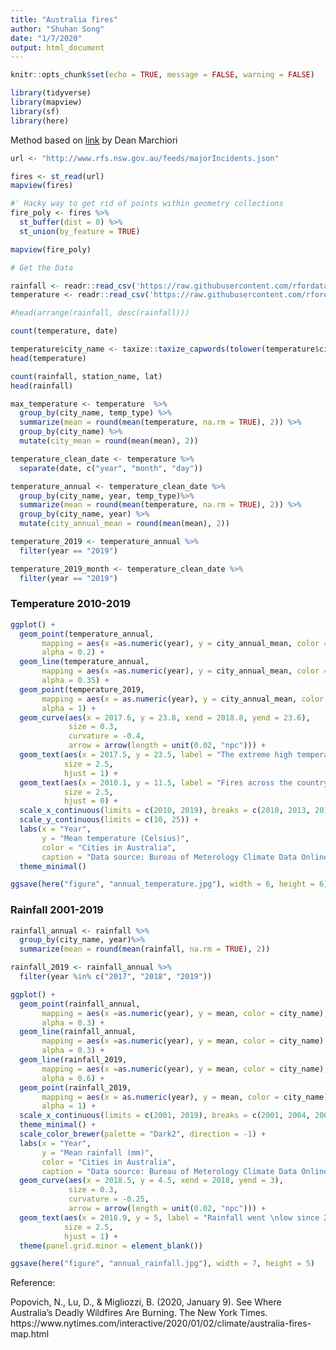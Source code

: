 ```yaml
---
title: "Australia fires"
author: "Shuhan Song"
date: "1/7/2020"
output: html_document
---
```


```r
knitr::opts_chunk$set(echo = TRUE, message = FALSE, warning = FALSE)
```

```r
library(tidyverse)
library(mapview)
library(sf)
library(here)
```

Method based on [link](https://gist.github.com/deanmarchiori/cb64f105eb0f6204eaa88323eaa29fdb) by Dean Marchiori

```r

url <- "http://www.rfs.nsw.gov.au/feeds/majorIncidents.json"

fires <- st_read(url)
mapview(fires)

#' Hacky way to get rid of points within geometry collections
fire_poly <- fires %>% 
  st_buffer(dist = 0) %>% 
  st_union(by_feature = TRUE)

mapview(fire_poly)
```

```r
# Get the Data

rainfall <- readr::read_csv('https://raw.githubusercontent.com/rfordatascience/tidytuesday/master/data/2020/2020-01-07/rainfall.csv')
temperature <- readr::read_csv('https://raw.githubusercontent.com/rfordatascience/tidytuesday/master/data/2020/2020-01-07/temperature.csv')

```

```r
#head(arrange(rainfall, desc(rainfall)))
```

```r
count(temperature, date)

temperature$city_name <- taxize::taxize_capwords(tolower(temperature$city_name))
head(temperature)
```


```r
count(rainfall, station_name, lat)
head(rainfall)
```

```r
max_temperature <- temperature  %>% 
  group_by(city_name, temp_type) %>% 
  summarize(mean = round(mean(temperature, na.rm = TRUE), 2)) %>% 
  group_by(city_name) %>% 
  mutate(city_mean = round(mean(mean), 2))

temperature_clean_date <- temperature %>% 
  separate(date, c("year", "month", "day"))

temperature_annual <- temperature_clean_date %>% 
  group_by(city_name, year, temp_type)%>% 
  summarize(mean = round(mean(temperature, na.rm = TRUE), 2)) %>% 
  group_by(city_name, year) %>% 
  mutate(city_annual_mean = round(mean(mean), 2))

temperature_2019 <- temperature_annual %>% 
  filter(year == "2019")

temperature_2019_month <- temperature_clean_date %>% 
  filter(year == "2019") 
```

### Temperature 2010-2019

```r
ggplot() +
  geom_point(temperature_annual, 
       mapping = aes(x =as.numeric(year), y = city_annual_mean, color = city_name), 
       alpha = 0.2) +
  geom_line(temperature_annual, 
       mapping = aes(x =as.numeric(year), y = city_annual_mean, color = city_name), 
       alpha = 0.35) +
  geom_point(temperature_2019, 
       mapping = aes(x = as.numeric(year), y = city_annual_mean, color = city_name), 
       alpha = 1) +
  geom_curve(aes(x = 2017.6, y = 23.8, xend = 2018.8, yend = 23.6),
             size = 0.3,
             curvature = -0.4,
             arrow = arrow(length = unit(0.02, "npc"))) +
  geom_text(aes(x = 2017.5, y = 23.5, label = "The extreme high temperature (Jan-May) \nlead to the worst fire season of Australia \nin 20 years begun in September 2019"),
            size = 2.5,
            hjust = 1) +
  geom_text(aes(x = 2010.1, y = 11.5, label = "Fires across the country have scorched millions of acres of land \nwhere homes were destoryed and people were killed (Popovich, 2020)"),
            size = 2.5,
            hjust = 0) +
  scale_x_continuous(limits = c(2010, 2019), breaks = c(2010, 2013, 2016, 2019)) + 
  scale_y_continuous(limits = c(10, 25)) +
  labs(x = "Year", 
       y = "Mean temperature (Celsius)", 
       color = "Cities in Australia",
       caption = "Data source: Bureau of Meterology Climate Data Online.") +
  theme_minimal() 

ggsave(here("figure", "annual_temperature.jpg"), width = 6, height = 6)
```

### Rainfall 2001-2019

```r
rainfall_annual <- rainfall %>% 
  group_by(city_name, year)%>% 
  summarize(mean = round(mean(rainfall, na.rm = TRUE), 2))

rainfall_2019 <- rainfall_annual %>% 
  filter(year %in% c("2017", "2018", "2019"))
```

```r
ggplot() +
  geom_point(rainfall_annual, 
       mapping = aes(x =as.numeric(year), y = mean, color = city_name), 
       alpha = 0.3) +
  geom_line(rainfall_annual, 
       mapping = aes(x =as.numeric(year), y = mean, color = city_name), 
       alpha = 0.3) +
  geom_line(rainfall_2019, 
       mapping = aes(x =as.numeric(year), y = mean, color = city_name), 
       alpha = 0.6) +
  geom_point(rainfall_2019, 
       mapping = aes(x = as.numeric(year), y = mean, color = city_name), 
       alpha = 1) +
  scale_x_continuous(limits = c(2001, 2019), breaks = c(2001, 2004, 2007, 2010, 2013, 2016, 2019)) +
  theme_minimal() +
  scale_color_brewer(palette = "Dark2", direction = -1) +
  labs(x = "Year", 
       y = "Mean rainfall (mm)", 
       color = "Cities in Australia",
       caption = "Data source: Bureau of Meterology Climate Data Online.") +
  geom_curve(aes(x = 2018.5, y = 4.5, xend = 2018, yend = 3),
             size = 0.3,
             curvature = -0.25,
             arrow = arrow(length = unit(0.02, "npc"))) +
  geom_text(aes(x = 2018.9, y = 5, label = "Rainfall went \nlow since 2017"),
            size = 2.5,
            hjust = 1) +
  theme(panel.grid.minor = element_blank())

ggsave(here("figure", "annual_rainfall.jpg"), width = 7, height = 5)
```


Reference: 

Popovich, N., Lu, D., & Migliozzi, B. (2020, January 9). See Where Australia’s Deadly Wildfires Are Burning. The New York Times. https://www.nytimes.com/interactive/2020/01/02/climate/australia-fires-map.html
